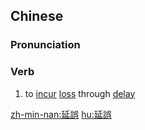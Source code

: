 {{also|延误}}
==Chinese==
{{zh-forms|s=延误}}

===Pronunciation===
{{zh-pron
|m=yánwù
|c=jin4 ng6
|mn=qz,tw,zz:iân-gō͘/qz,xm:iân-ngō͘
|cat=v
}}

===Verb===
{{zh-verb}}

# to [[incur]] [[loss]] through [[delay]]

[[zh-min-nan:延誤]]
[[hu:延誤]]